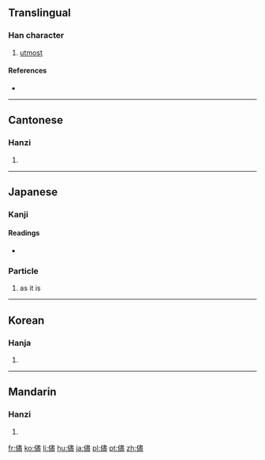 {{also|尽}}
==Translingual==

===Han character===
{{Han char|rn=9|rad=人|as=14|sn=16|four=2521<sub>7</sub>|canj=人中一廿 (OLMT)|ids=⿰[[亻]][[盡]]}}

# [[utmost]]

====References====
* {{Han ref|kx=0120.060|dkj=01234|dj=0253.210|hdz=10232.060|uh=5118|ud=20760|bh=BEA8|bd=48808}}

----

==Cantonese==

===Hanzi===
{{yue-hanzi|jyut=[[zeon2]]|y=jeun2|sim=尽}}

# {{defn|lang=yue|sort=人14}}

----

==Japanese==

===Kanji===
{{ja-kanji|grade=|rs=人14}}

====Readings====
* {{ja-readings|on=[[じん]] (jin)|kun=[[ことごとく]] (kotogotoku), [[まま]] (mama)}}

===Particle===
{{ja-pos|k|particle|hira=まま|rom=mama}} 

# {{ja-def|まま}} as it is 

----

==Korean==

===Hanja===
{{ko-hanja|hangeul=진|rv=jin|mr=chin}}

# {{defn|lang=ko|sort=人14}}

----

==Mandarin==

===Hanzi===
{{cmn-hanzi|sim=尽|pin=[[jǐn]] ([[jin3]])|wg=chin<sup>3</sup>}}

# {{defn|lang=cmn|sort=人14}}

[[fr:儘]]
[[ko:儘]]
[[li:儘]]
[[hu:儘]]
[[ja:儘]]
[[pl:儘]]
[[pt:儘]]
[[zh:儘]]